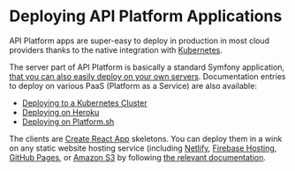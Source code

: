 # Deploying API Platform Applications

API Platform apps are super-easy to deploy in production in most cloud providers thanks to the native integration with [Kubernetes](kubernetes.md).

The server part of API Platform is basically a standard Symfony application, [that you can also easily deploy on your own
servers](http://symfony.com/doc/current/deployment.html).
Documentation entries to deploy on various PaaS (Platform as a Service) are also available:

-   [Deploying to a Kubernetes Cluster](kubernetes.md)
-   [Deploying on Heroku](heroku.md)
-   [Deploying on Platform.sh](https://platform.sh/blog/deploy-api-platform-on-platformsh)

The clients are [Create React App](https://github.com/facebook/create-react-app/) skeletons. You can deploy them in a wink
on any static website hosting service (including [Netlify](https://www.netlify.com/), [Firebase Hosting](https://firebase.google.com/docs/hosting/),
[GitHub Pages](https://pages.github.com/), or [Amazon S3](https://docs.aws.amazon.com/en_us/AmazonS3/latest/dev/WebsiteHosting.html)
by following [the relevant documentation](https://facebook.github.io/create-react-app/docs/deployment).
